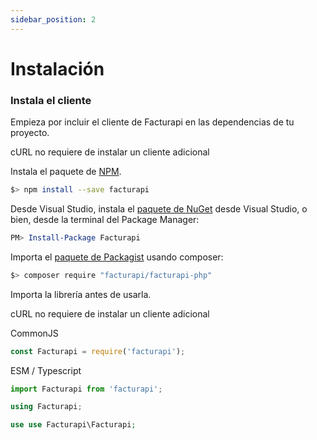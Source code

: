 ```yaml
---
sidebar_position: 2
---
```



# Instalación

### Instala el cliente

Empieza por incluir el cliente de Facturapi en las dependencias de tu proyecto.

<Tabs groupId="codeExamples">
<TabItem value="curl" label="cURL">

cURL no requiere de instalar un cliente adicional

</TabItem>
<TabItem value="js" label="Node.js" default>

Instala el paquete de [NPM](https://www.npmjs.com/package/facturapi).

```bash
$> npm install --save facturapi
```

</TabItem>
<TabItem value="cs" label="C#">

Desde Visual Studio, instala el
[paquete de NuGet](https://www.nuget.org/packages/Facturapi)
desde Visual Studio, o bien, desde la terminal del Package Manager:

```powershell
PM> Install-Package Facturapi
```

</TabItem>
<TabItem value="php" label="PHP">

Importa el [paquete de Packagist](https://packagist.org/packages/facturapi/facturapi-php) usando composer:

```bash
$> composer require "facturapi/facturapi-php"
```

</TabItem>
</Tabs>

Importa la librería antes de usarla.

<Tabs groupId="codeExamples">
<TabItem value="curl" label="cURL">

cURL no requiere de instalar un cliente adicional

</TabItem>
<TabItem value="js" label="Node.js" default>

CommonJS
```javascript
const Facturapi = require('facturapi');
```

ESM / Typescript
```javascript
import Facturapi from 'facturapi';
```

</TabItem>
<TabItem value="cs" label="C#">

```csharp
using Facturapi;
```

</TabItem>
<TabItem value="php" label="PHP">

```php
use use Facturapi\Facturapi;
```

</TabItem>
</Tabs>
